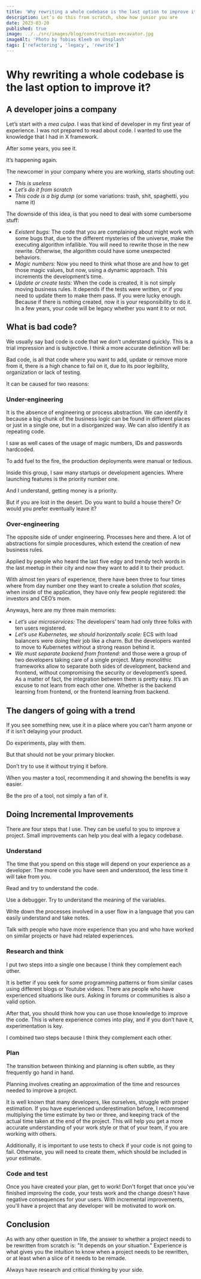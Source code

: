 ```yaml
---
title: 'Why rewriting a whole codebase is the last option to improve it?'
description: Let’s do this from scratch, show how junior you are
date: 2023-03-20
published: true
image: ../../src/images/blog/construction-excavator.jpg
imageAlt: 'Photo by Tobias Kleeb on Unsplash'
tags: ['refactoring', 'legacy', 'rewrite']
---
```


# Why rewriting a whole codebase is the last option to improve it?

## A developer joins a company

Let’s start with a _mea culpa_. I was that kind of developer in my first year of experience. I was not prepared to read about code. I wanted to use the knowledge that I had in X framework.

After some years, you see it.

It’s happening again.

The newcomer in your company where you are working, starts shouting out:

- _This is useless_
- _Let’s do it from scratch_
- _This code is a big dump_ (or some variations: trash, shit, spaghetti, you name it)

The downside of this idea, is that you need to deal with some cumbersome stuff:

- _Existent bugs:_ The code that you are complaining about might work with some bugs that, due to the different mysteries of the universe, make the executing algorithm infallible. You will need to rewrite those in the new rewrite. Otherwise, the algorithm could have some unexpected behaviors.
- _Magic numbers:_ Now you need to think what those are and how to get those magic values, but now, using a dynamic approach. This increments the development’s time.
- _Update or create tests:_ When the code is created, it is not simply moving business rules. It depends if the tests were written, or if you need to update them to make them pass. If you were lucky enough. Because if there is nothing created, now it is your responsibility to do it. In a few years, your code will be legacy whether you want it to or not.

## What is bad code?

We usually say bad code is code that we don’t understand quickly. This is a trial impression and is subjective. I think a more accurate definition will be:

Bad code, is all that code where you want to add, update or remove more from it, there is a high chance to fail on it, due to its poor legibility, organization or lack of testing.

It can be caused for two reasons:

### Under-engineering

It is the absence of engineering or process abstraction. We can identify it because a big chunk of the business logic can be found in different places or just in a single one, but in a disorganized way. We can also identify it as repeating code.

I saw as well cases of the usage of magic numbers, IDs and passwords hardcoded.

To add fuel to the fire, the production deployments were manual or tedious.

Inside this group, I saw many startups or development agencies. Where launching features is the priority number one.

And I understand, getting money is a priority.

But if you are lost in the desert. Do you want to build a house there? Or would you prefer eventually leave it?

### Over-engineering

The opposite side of under engineering. Processes here and there. A lot of abstractions for simple procesdures, which extend the creation of new business rules.

Applied by people who heard the last five edgy and trendy tech words in the last meetup in their city and now they want to add it to their product.

With almost ten years of experience, there have been three to four times where from day number one they want to create a solution _that scales_, when inside of the application, they have only few people registered: the investors and CEO’s mom.

Anyways, here are my three main memories:

- _Let’s use microservices:_ The developers’ team had only three folks with ten users registered.
- _Let’s use Kubernetes, we should horizontally scale:_ ECS with load balancers were doing their job like a charm. But the developers wanted to move to Kubernetes without a strong reason behind it.
- _We must separate backend from frontend:_ and those were a group of two developers taking care of a single project. Many monolithic frameworks allow to separate both sides of development, backend and frontend, without compromising the security or development’s speed. As a matter of fact, the integration between them is pretty easy. It’s an excuse to not learn from each other one. Whether is the backend learning from frontend, or the frontend learning from backend.

## The dangers of going with a trend

If you see something new, use it in a place where you can’t harm anyone or if it isn’t delaying your product.

Do experiments, play with them.

But that should not be your primary blocker.

Don’t try to use it without trying it before.

When you master a tool, recommending it and showing the benefits is way easier.

Be the pro of a tool, not simply a fan of it.

## Doing Incremental Improvements

There are four steps that I use. They can be useful to you to improve a project. Small improvements can help you deal with a legacy codebase.

### Understand

The time that you spend on this stage will depend on your experience as a developer. The more code you have seen and understood, the less time it will take from you.

Read and try to understand the code.

Use a debugger. Try to understand the meaning of the variables.

Write down the processes involved in a user flow in a language that you can easily understand and take notes.

Talk with people who have more experience than you and who have worked on similar projects or have had related experiences.

### Research and think

I put two steps into a single one because I think they complement each other.

It is better if you seek for some programming patterns or from similar cases using different blogs or Youtube videos. There are people who have experienced situations like ours. Asking in forums or communities is also a valid option.

After that, you should think how you can use those knowledge to improve the code. This is where experience comes into play, and if you don’t have it, experimentation is key.

I combined two steps because I think they complement each other.

### Plan

The transition between thinking and planning is often subtle, as they frequently go hand in hand.

Planning involves creating an approximation of the time and resources needed to improve a project.

It is well known that many developers, like ourselves, struggle with proper estimation. If you have experienced underestimation before, I recommend multiplying the time estimate by two or three, and keeping track of the actual time taken at the end of the project. This will help you get a more accurate understanding of your work style or that of your team, if you are working with others.

Additionally, it is important to use tests to check if your code is not going to fail. Otherwise, you will need to create them, which should be included in your estimate.

### Code and test

Once you have created your plan, get to work! Don't forget that once you've finished improving the code, your tests work and the change doesn't have negative consequences for your users. With incremental improvements, you'll have a project that any developer will be motivated to work on.

## Conclusion

As with any other question in life, the answer to whether a project needs to be rewritten from scratch is: "It depends on your situation." Experience is what gives you the intuition to know when a project needs to be rewritten, or at least when a slice of it needs to be remade.

Always have research and critical thinking by your side.
